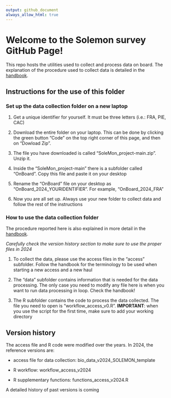 ```yaml
---
output: github_document
always_allow_html: true
---
```


# Welcome to the Solemon survey GitHub Page!

This repo hosts the utilities used to collect and process data on board. The explanation of the procedure used to collect data is detailed in the [handbook](https://cnrfisheries.github.io/SoleMon_project/).

## Instructions for the use of this folder

### Set up the data collection folder on a new laptop

1.  Get a unique identifier for yourself. It must be three letters (i.e.: FRA, PIE, CAC)

2.  Download the entire folder on your laptop. This can be done by clicking the green button "Code" on the top right corner of this page, and then on "Dowload Zip".

3.  The file you have downloaded is called "SoleMon_project-main.zip". Unzip it.

4.  Inside the "SoleMon_project-main" there is a subfolder called "OnBoard". Copy this file and paste it on your desktop

5.  Rename the "OnBoard" file on your desktop as "OnBoard_2024_YOURIDENTIFIER". For example, "OnBoard_2024_FRA"

6.  Now you are all set up. Always use your new folder to collect data and follow the rest of the instructions

### How to use the data collection folder

The procedure reported here is also explained in more detail in the [handbook](https://cnrfisheries.github.io/SoleMon_project/).

*Carefully check the version history section to make sure to use the proper files in 2024*

1.  To collect the data, please use the access files in the "access" subfolder. Follow the handbook for the terminology to be used when starting a new access and a new haul

2.  The "data" subfolder contains information that is needed for the data processing. The only case you need to modify any file here is when you want to run data processing in loop. Check the handbook!

3.  The R subfolder contains the code to process the data collected. The file you need to open is "workflow_access_v0.R". **IMPORTANT**: when you use the script for the first time, make sure to add your working directory

## Version history

The access file and R code were modified over the years. In 2024, the reference versions are:

-   access file for data collection: bio_data_v2024_SOLEMON_template

-   R workflow: workflow_access_v2024

-   R supplementary functions: functions_access_v2024.R

A detailed history of past versions is coming
